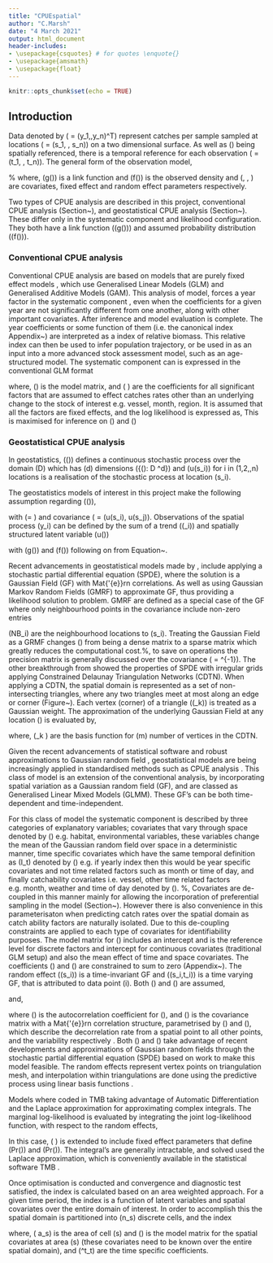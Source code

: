 ```yaml
---
title: "CPUEspatial"
author: "C.Marsh"
date: "4 March 2021"
output: html_document
header-includes:
- \usepackage{csquotes} # for quotes \enquote{}
- \usepackage{amsmath}
- \usepackage{float}
---
```


```r
knitr::opts_chunk$set(echo = TRUE)
```

## Introduction
Data denoted by \(\boldsymbol{y} = (y_1,\dots,y_n)^T\) represent catches per sample sampled at locations \(\boldsymbol{s} = (s_1, \dots, s_n)\) on a two dimensional surface. As well as \(\boldsymbol{y}\) being spatially referenced, there is a temporal reference for each observation \(\boldsymbol{t} = (t_1, \dots, t_n)\). The general form of the observation model,

\begin{align}
y_i & \sim f(\eta_i) \nonumber \\
\eta_i &= g^{-1} \left(\boldsymbol{Z}, \boldsymbol{\theta}, \boldsymbol{u}\right) \label{eq:sys_model} 
\end{align}
%
where, \(g()\) is a link function and \(f()\) is the observed density and \(\boldsymbol{Z}, \boldsymbol{\theta}, \boldsymbol{u}\) are covariates, fixed effect and random effect parameters respectively.

Two types of CPUE analysis are described in this project, conventional CPUE analysis (Section~\ref{subsub:conventional}), and geostatistical CPUE analysis (Section~\ref{subsub:geostatistical}). These differ only in the systematic component and likelihood configuration. They both have a link function (\(g\left(\right)\)) and assumed probability distribution (\(f\left(\right)\)).

### Conventional CPUE analysis
Conventional CPUE analysis are based on models that are purely fixed effect models \textbf{Find heaps of references}, which use Generalised Linear Models (GLM) and Generalised Additive Models (GAM). This analysis of model, forces a year factor in the systematic component \citep{maunder2004standardizing}, even when the coefficients for a given year are not significantly different from one another, along with other important covariates. After inference and model evaluation is complete. The year coefficients or some function of them (i.e. the canonical index Appendix~\ref{app:canonical_ndx}) are interpreted as a index of relative biomass. This relative index can then be used to infer population trajectory, or be used in as an input into a more advanced stock assessment model, such as an age-structured model. The systematic component can is expressed in the conventional GLM format

\begin{equation}\label{eq:conventional_sys_component}
	\boldsymbol{\eta} = \boldsymbol{X}\boldsymbol{\beta} 
\end{equation}

where, \(\boldsymbol{X}\) is the model matrix, and \(\boldsymbol{\beta} \) are the coefficients for all significant factors that are assumed to effect catches rates other than an underlying change to the stock of interest e.g. vessel, month, region. It is assumed that all the factors are fixed effects, and the log likelihood is expressed as,
\begin{equation}\label{eq:ll_conventional}
ll\left(\boldsymbol{\beta}, \theta | \boldsymbol{y}, \boldsymbol{X}\right) = log f\left(g^{-1}\left(\boldsymbol{\eta}\right),\theta\right)
\end{equation}
This is maximised for inference on \(\widehat{\boldsymbol{\beta}}\) and \(\widehat{\theta}\)


### Geostatistical CPUE analysis
In geostatistics, \(\mathcal{U}(\boldsymbol{s})\) defines a continuous stochastic process over the domain \(D\) which has \(d\) dimensions \(\{\mathcal{U}(\boldsymbol{s}): \boldsymbol{s} \in D \subseteq \mathbb{R}^d\}\) and \(u(s_i)\) for i in \(1,2,\dots,n\) locations is a realisation of the stochastic process at location \(s_i\).


The geostatistics models of interest in this project make the following assumption regarding \(\mathcal{U}(\boldsymbol{s})\),
\begin{equation}
\mathcal{U}(\boldsymbol{s}) \sim \mathcal{MVN}\left(\boldsymbol{\mu}, \boldsymbol{\Sigma} \right)
\end{equation}

with \(\mathbb{E}\left[ \mathcal{U}(\boldsymbol{s})\right] = \boldsymbol{\mu}\) and covariance \(\boldsymbol{\Sigma} = \text{Cov}(u(s_i), u(s_j)\). Observations of the spatial process \(y_i\) can be defined by the sum of a trend (\(\mu_i\)) and spatially structured latent variable \(u(\boldsymbol{s})\)
\begin{align}
y_i & \sim f(\eta_i) \nonumber \\
\eta_i &= g^{-1} \left(\boldsymbol{x}_i\boldsymbol{\beta} + u(s_i)\right) \label{eq:GMRF_model} \\ 
u(\boldsymbol{s}) | \theta & \sim \mathcal{MVN}\left(\boldsymbol{0}, \boldsymbol{\Sigma}_{\theta} \right) \nonumber
\end{align}

with \(g()\) and \(f()\) following on from Equation~\ref{eq:sys_model}.


Recent advancements in geostatistical models made by \cite{lindgren2011explicit}, include applying a stochastic partial differential equation (SPDE), where the solution is a Gaussian Field (GF) with Mat{\'{e}}rn correlations. As well as using Gaussian Markov Random Fields (GMRF) to approximate GF, thus providing a likelihood solution to \enquote{the big n} problem. GMRF are defined as a special case of the GF where only neighbourhood points in the covariance include non-zero entries
\begin{equation}
u(s_i | \boldsymbol{s_{-i}}) = u(s_i | \boldsymbol{s_{j}} : j \in NB_i)
\end{equation}

\(NB_i\) are the neighbourhood locations to \(s_i\). Treating the Gaussian Field as a GRMF changes \(\boldsymbol{\Sigma_{\alpha,\kappa}}\) from being a dense matrix to a sparse matrix which greatly reduces the computational cost.%, to save on operations the precision matrix is generally discussed over the covariance \(\boldsymbol{Q_{\alpha,\kappa}} = \boldsymbol{\Sigma_{\alpha,\kappa}}^{-1}\). 
The other breakthrough from \cite{lindgren2011explicit} showed the properties of SPDE with irregular grids applying Constrained Delaunay Triangulation Networks (CDTN). When applying a CDTN, the spatial domain is represented as a set of non-intersecting triangles, where any two triangles meet at most along an edge or corner (Figure~\ref{fig:mesh}). Each vertex (corner) of a triangle (\(\omega_k\)) is treated as a Gaussian weight. The approximation of the underlying Gaussian Field at any location \(\boldsymbol{s}\) is evaluated by,
\begin{equation}\label{eq:basis}
u(\boldsymbol{s}) = \sum\limits_{k = 1}^m \psi_k \omega_k
\end{equation}

where, \(\psi_k \) are the basis function for \(m\) number of vertices in the CDTN.


Given the recent advancements of statistical software \citep{tmb} and robust approximations to Gaussian random field \citep{lindgren2011explicit}, geostatistical models are being increasingly applied in standardised methods such as CPUE analysis \citep{thorson2015geostatistical, shelton2014spatial} \textbf{find more examples}. This class of model is an extension of the conventional analysis, by incorporating spatial variation as a Gaussian random field (GF), and are classed as Generalised Linear Mixed Models (GLMM). These GF's can be both time-dependent and time-independent.


For this class of model the systematic component is described by three categories of explanatory variables; covariates that vary through space denoted by \(\boldsymbol{X^s}\) e.g. habitat, environmental variables, these variables change the mean of the Gaussian random field over space in a deterministic manner, time specific covariates which have the same temporal definition as \(I_t\) denoted by \(\boldsymbol{X^t}\) e.g. if yearly index then this would be year specific covariates and not time related factors such as month or time of day, and finally catchability covariates i.e. vessel, other time related factors e.g. month, weather and time of day denoted by \(\boldsymbol{X}\).
\begin{equation}\label{eq:systematic_componet}
\eta_i =   \boldsymbol{X_i}\boldsymbol{\beta} + \boldsymbol{X^t_i}\boldsymbol{\beta^t} + \boldsymbol{X^s_i}\boldsymbol{\beta^s} + \omega(s_i) + \epsilon(s_i,t_i) 
\end{equation}
%,
Covariates are de-coupled in this manner mainly for allowing the incorporation of preferential sampling in the model (Section~\ref{sub:PS}). However there is also convenience in this parameterisaton when predicting catch rates over the spatial domain as catch ability factors are naturally isolated. Due to this de-coupling constraints are applied to each type of covariates for identifiability purposes. The model matrix for \(\boldsymbol{X}\) includes an intercept and is the reference level for discrete factors and intercept for continuous covariates (traditional GLM setup) and also the mean effect of time and space covariates. The coefficients \(\boldsymbol{\beta^t}\) and \(\boldsymbol{\beta^s}\) are constrained to sum to zero (Appendix~\ref{app:glm_matrix}). The random effect \(\omega(s_i)\) is a time-invariant GF and \(\epsilon(s_i,t_i)\) is a time varying GF, that is attributed to data point \(i\). Both \(\boldsymbol{\omega}\) and \(\boldsymbol{\epsilon_{t}}\) are assumed,
\begin{equation}\label{eq:latent_spatial_model}
\boldsymbol{\omega} \sim \mathcal{MVN}\left(\boldsymbol{0}, \boldsymbol{\Sigma}_{\boldsymbol{\omega}} \right)
\end{equation}

and,
\begin{align}\label{eq:latent_spatial_time_model}
\boldsymbol{\epsilon_{t}} \sim \mathcal{MVN}\left(\boldsymbol{0}, \boldsymbol{\Sigma}_{\boldsymbol{\epsilon}} \right) & &\text{for } t = 1\\
\boldsymbol{\epsilon_{t}} \sim \mathcal{MVN}\left(\rho\boldsymbol{\epsilon_{t-1}}, \boldsymbol{\Sigma}_{\boldsymbol{\epsilon}} \right) & &\text{for } t > 1
\end{align}

where \(\rho\) is the autocorrelation coefficient  for \(\boldsymbol{\epsilon_{t}}\), and \(\boldsymbol{\Sigma}\) is the covariance matrix with a Mat{\'{e}}rn correlation structure, parametrised by \(\kappa\) and \(\tau\), which describe the decorrelation rate from a spatial point to all other points, and the variability respectively \textbf{Double check language\textbackslash interpretation of parameters.}. Both \(\boldsymbol{\omega}\) and \(\boldsymbol{\epsilon_{t}}\) take advantage of recent developments and approximations of Gaussian random fields through the stochastic partial differential equation (SPDE) based on \cite{lindgren2011explicit} work to make this model feasible. The random effects represent vertex points on triangulation mesh, and interpolation within triangulations are done using the predictive process \citep{latimer2009hierarchical} using linear basis functions \citep{lindgren2011explicit}.



Models where coded in TMB \citep{tmb} taking advantage of Automatic Differentiation \citep{fournier2012ad} and the Laplace approximation for approximating complex integrals. The marginal log-likelihood is evaluated by integrating the joint log-likelihood function, with respect to the random effects,
\begin{equation}\label{eq:loglik_geostatistical}
	ll_M\left(\boldsymbol{\beta}, \boldsymbol{\theta}  | \boldsymbol{y}, \boldsymbol{X}\right) = log \int\int  f\left(g^{-1}\left(\boldsymbol{\eta}\right),\theta\right)Pr\left(\boldsymbol{\omega}\right)Pr\left(\boldsymbol{\epsilon}\right) d\boldsymbol{\omega}d\boldsymbol{\epsilon}
\end{equation}

In this case, \( \boldsymbol{\theta}\) is extended to include fixed effect parameters that define \(Pr\left(\boldsymbol{\omega}\right)\) and \(Pr\left(\boldsymbol{\epsilon}\right)\). The integral's are generally intractable, and solved used the Laplace approximation, which is conveniently available in the statistical software TMB \citep{tmb}.



Once optimisation is conducted and convergence and diagnostic test satisfied, the index is calculated based on an area weighted approach. For a given time period, the index is a function of latent variables and spatial covariates over the entire domain of interest. In order to accomplish this the spatial domain is partitioned into \(n_s\) discrete cells, and the index
\begin{equation}\label{eq:derived_ndx}
I_t = \sum\limits_{s = 1}^{n_s} a_s g^{-1}\left(\beta^t_t + \boldsymbol{\tilde{X}_s^s}\boldsymbol{\beta^s} + \omega(s) + \epsilon(s,t)\right)
\end{equation}

where, \( a_s\) is the area of cell \(s\) and \(\boldsymbol{\tilde{X}_s^s}\) is the model matrix for the spatial covariates at area \(s\) (these covariates need to be known over the entire spatial domain), and \(\beta^t_t\) are the time specific coefficients.
